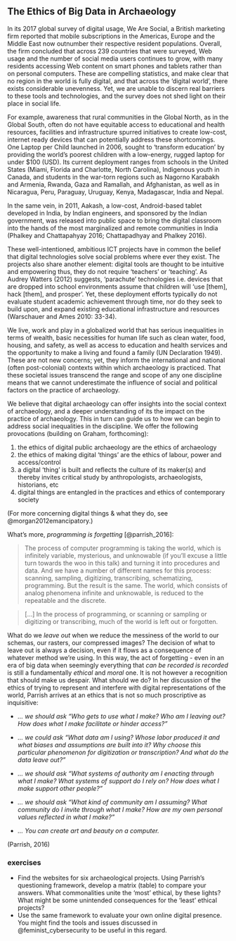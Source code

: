 ## The Ethics of Big Data in Archaeology 

In its 2017 global survey of digital usage, We Are Social, a British marketing firm reported that mobile subscriptions in the Americas, Europe and the Middle East now outnumber their respective resident populations. Overall, the firm concluded that across 239 countries that were surveyed, Web usage and the number of social media users continues to grow, with many residents accessing Web content on smart phones and tablets rather than on personal computers. These are compelling statistics, and make clear that no region in the world is fully digital, and that across the ‘digital world’, there exists considerable unevenness. Yet, we are unable to discern real barriers to these tools and technologies, and the survey does not shed light on their place in social life.

For example, awareness that rural communities in the Global North, as in the Global South, often do not have equitable access to educational and health resources, facilities and infrastructure spurred initiatives to create low-cost, internet ready devices that can potentially address these shortcomings. One Laptop per Child launched in 2006, sought to ‘transform education’ by providing the world’s poorest children with a low-energy, rugged laptop for under $100 (USD). Its current deployment ranges from schools in the United States (Miami, Florida and Charlotte, North Carolina), Indigenous youth in Canada, and students in the war-torn regions such as Nagorno Karabakh and Armenia, Rwanda, Gaza and Ramallah, and Afghanistan, as well as in Nicaragua, Peru, Paraguay, Uruguay, Kenya, Madagascar, India and Nepal. 

In the same vein, in 2011, Aakash, a low-cost, Android-based tablet developed in India, by Indian engineers, and sponsored by the Indian government, was released into public space to bring the digital classroom into the hands of the most marginalized and remote communities in India (Phalkey and Chattapahyay 2016; Chattapadhyay and Phalkey 2016). 

These well-intentioned, ambitious ICT projects have in common the belief that digital technologies solve social problems where ever they exist. The projects also share another element: digital tools are thought to be intuitive and empowering thus, they do not require ‘teachers’ or ‘teaching’. As Audrey Watters (2012) suggests, ‘parachute’ technologies i.e. devices that are dropped into school environments assume that children will ‘use [them], hack [them], and prosper’. Yet, these deployment efforts typically do not evaluate student academic achievement through time, nor do they seek to build upon, and expand existing educational infrastructure and resources (Warschauer and Ames 2010: 33-34).

We live, work and play in a globalized world that has serious inequalities in terms of wealth, basic necessities for human life such as clean water, food, housing, and safety, as well as access to education and health services and the opportunity to make a living and found a family (UN Declaration 1949). These are not new concerns; yet, they inform the international and national (often post-colonial) contexts within which archaeology is practiced. That these societal issues transcend the range and scope of any one discipline means that we cannot underestimate the influence of social and political factors on the practice of archaeology.

We believe that digital archaeology can offer insights into the social context of archaeology, and a deeper understanding of its the impact on the practice of archaeology. This in turn can guide us to how we can begin to address social inequalities in the discipline. We offer the following provocations (building on Graham, forthcoming):
 
1) the ethics of digital public archaeology are the ethics of archaeology
2) the ethics of making digital ‘things’ are the ethics of labour, power and access/control
3) a digital ‘thing’ is built and reflects the culture of its maker(s) and thereby invites critical study by anthropologists, archaeologists, historians, etc
4) digital things are entangled in the practices and ethics of contemporary society

(For more concerning digital things & what they do, see @morgan2012emancipatory.)

What's more, _programming is forgetting_ [@parrish_2016]:

> The process of computer programming is taking the world, which is infinitely variable, mysterious, and unknowable (if you’ll excuse a little turn towards the woo in this talk) and turning it into procedures and data. And we have a number of different names for this process: scanning, sampling, digitizing, transcribing, schematizing, programming. But the result is the same. The world, which consists of analog phenomena infinite and unknowable, is reduced to the repeatable and the discrete.

> [...] In the process of programming, or scanning or sampling or digitizing or transcribing, much of the world is left out or forgotten.

What do we _leave out_ when we reduce the messiness of the world to our schemas, our rasters, our compressed images? The decision of what to leave out is always a decision, even if it flows as a consequence of whatever method we're using. In this way, the act of forgetting - even in an era of big data when seemingly everything that _can be recorded is recorded_ is still a fundamentally _ethical_ and _moral_ one. It is not however a recognition that should make us despair. What should we do? In her discussion of the ethics of trying to represent and interfere with digital representations of the world, Parrish arrives at an ethics that is not so much proscriptive as inquisitive:


+ _... we should ask “Who gets to use what I make? Who am I leaving out? How does what I make facilitate or hinder access?”_

+ _... we could ask “What data am I using? Whose labor produced it and what biases and assumptions are built into it? Why choose this particular phenomenon for digitization or transcription? And what do the data leave out?”_

+ _... we should ask “What systems of authority am I enacting through what I make? What systems of support do I rely on? How does what I make support other people?”_

+ _... we should ask “What kind of community am I assuming? What community do I invite through what I make? How are my own personal values reflected in what I make?”_

+ _... You can create art and beauty on a computer._

(Parrish, 2016)


### exercises

- Find the websites for six archaeological projects. Using Parrish's questioning framework, develop a matrix (table) to compare your answers. What commonalities unite the 'most' ethical, by these lights? What might be some unintended consequences for the 'least' ethical projects?
- Use the same framework to evaluate your own online digital presence. You might find the tools and issues discussed in @feminist_cybersecurity to be useful in this regard.


